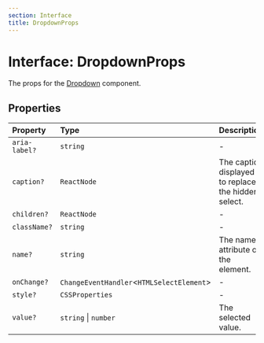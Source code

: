 ```yaml
---
section: Interface
title: DropdownProps
---
```


# Interface: DropdownProps

The props for the [Dropdown](/docs/api/main/functions/Dropdown.mdx) component.

## Properties

| Property | Type | Description |
| :------ | :------ | :------ |
| `aria-label?` | `string` | - |
| `caption?` | `ReactNode` | The caption displayed to replace the hidden select. |
| `children?` | `ReactNode` | - |
| `className?` | `string` | - |
| `name?` | `string` | The name attribute of the element. |
| `onChange?` | `ChangeEventHandler`\<`HTMLSelectElement`\> | - |
| `style?` | `CSSProperties` | - |
| `value?` | `string` \| `number` | The selected value. |

